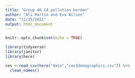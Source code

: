 ```yaml
---
title: "Group 46 CA pollution burden"
author: "Ali Martin and Eva Wilson"
date: "11/15/2021"
output: html_document
---
```


```r
knitr::opts_chunk$set(echo = TRUE)

library(tidyverse)
library(janitor)
library(here)
```

```r
ces <-read_csv(here("data","ces3demographics.csv")) %>% 
  clean_names()
```

